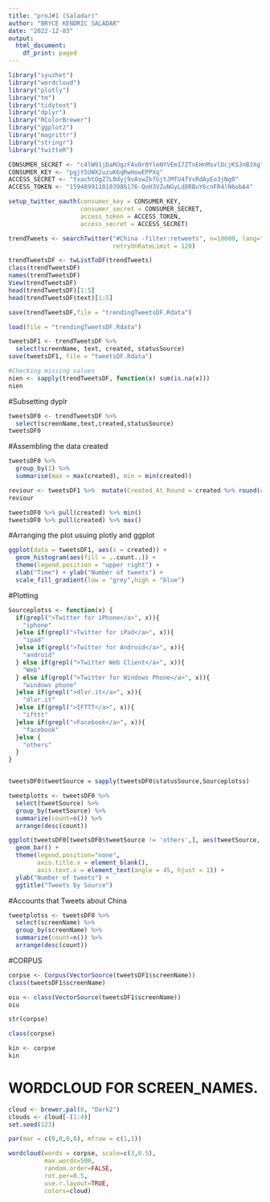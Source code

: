 ```yaml
---
title: "proJ#1 (Saladar)"
author: "BRYCE KENDRIC SALADAR"
date: "2022-12-03"
output:
  html_document:
    df_print: paged
---
```

```r

library("syuzhet")
library("wordcloud")
library("plotly")
library("tm")
library("tidytext")
library("dplyr")
library("RColorBrewer")
library("ggplot2")
library("magrittr")
library("stringr")
library("twitteR")
```
\hfillbreak
```r


CONSUMER_SECRET <- "c4lW91jDaRUgzFAvOr0YleNYVEm17ZTnEHnMsvlDcjKSJnBJXg"
CONSUMER_KEY <- "pgjt5UWX2uzuK6qRwHowEPPXq"
ACCESS_SECRET <- "txachtOgZ7L0dyj9vAswZkfGjtJMfU4fVvRdAyEo3jNg0"
ACCESS_TOKEN <- "1594899110103986176-QoH3VZuNGyLd8RBuY6cnFR4lN6obA4"

setup_twitter_oauth(consumer_key = CONSUMER_KEY,
                    consumer_secret = CONSUMER_SECRET,
                    access_token = ACCESS_TOKEN,
                    access_secret = ACCESS_SECRET)

trendTweets <- searchTwitter("#China -filter:retweets", n=10000, lang="en", since="2022-11-26", until="2022-12-2",
                             retryOnRateLimit = 120)

trendTweetsDF <- twListToDF(trendTweets)
class(trendTweetsDF)
names(trendTweetsDF)
View(trendTweetsDF)
head(trendTweetsDF)[1:5]
head(trendTweetsDF$text)[1:5]

save(trendTweetsDF,file = "trendingTweetsDF.Rdata")

load(file = "trendingTweetsDF.Rdata")

tweetsDF1 <- trendTweetsDF %>%
  select(screenName, text, created, statusSource)
save(tweetsDF1, file = "tweetsDF.Rdata")
```
\hfill\break
```r
#Checking missing values
nien <- sapply(trendTweetsDF, function(x) sum(is.na(x)))
nien
```
#Subsetting dyplr
```r
tweetsDF0 <- trendTweetsDF %>%
  select(screenName,text,created,statusSource)
tweetsDF0
```
#Assembling the data created
\hfill\break
```r
tweetsDF0 %>%  
  group_by(1) %>%  
  summarise(max = max(created), min = min(created))

reviour <- tweetsDF1 %>%  mutate(Created_At_Round = created %>% round(units = 'hours') %>% as.POSIXct())
reviour

tweetsDF0 %>% pull(created) %>% min() 
tweetsDF0 %>% pull(created) %>% max()
```
\hfill\break

#Arranging the plot usuing plotly and ggplot


```r

ggplot(data = tweetsDF1, aes(x = created)) +
  geom_histogram(aes(fill = ..count..)) +
  theme(legend.position = "upper right") +
  xlab("Time") + ylab("Number of tweets") + 
  scale_fill_gradient(low = "grey",high = "blue")
```
\hfill\break
#Plotting
```r
Sourceplotss <- function(x) {
  if(grepl(">Twitter for iPhone</a>", x)){
    "iphone"
  }else if(grepl(">Twitter for iPad</a>", x)){
    "ipad"
  }else if(grepl(">Twitter for Android</a>", x)){
    "android"
  } else if(grepl(">Twitter Web Client</a>", x)){
    "Web"
  } else if(grepl(">Twitter for Windows Phone</a>", x)){
    "windows phone"
  }else if(grepl(">dlvr.it</a>", x)){
    "dlvr.it"
  }else if(grepl(">IFTTT</a>", x)){
    "ifttt"
  }else if(grepl(">Facebook</a>", x)){  
    "facebook"
  }else {
    "others"
  }
}


tweetsDF0$tweetSource = sapply(tweetsDF0$statusSource,Sourceplotss)

tweetplotts <- tweetsDF0 %>% 
  select(tweetSource) %>%
  group_by(tweetSource) %>%
  summarize(count=n()) %>%
  arrange(desc(count)) 

ggplot(tweetsDF0[tweetsDF0$tweetSource != 'others',], aes(tweetSource, fill = tweetSource)) +
  geom_bar() +
  theme(legend.position="none",
        axis.title.x = element_blank(),
        axis.text.x = element_text(angle = 45, hjust = 1)) +
  ylab("Number of tweets") +
  ggtitle("Tweets by Source")
```
\hfill\break
#Accounts that Tweets about China
```r
tweetplotss <- tweetsDF0 %>%
  select(screenName) %>%
  group_by(screenName) %>%
  summarize(count=n()) %>%
  arrange(desc(count)) 
```
\hfill\break

#CORPUS
```r

corpse <- Corpus(VectorSource(tweetsDF1$screenName))  
class(tweetsDF1$screenName)

oiu <- class(VectorSource(tweetsDF1$screenName))
oiu

str(corpse)

class(corpse)

kin <- corpse
kin
```
\hfill\break
# WORDCLOUD FOR SCREEN_NAMES.
```r
cloud <- brewer.pal(8, "Dark2")
clouds <- cloud[-(1:4)]
set.seed(123)

par(mar = c(0,0,0,0), mfrow = c(1,1))

wordcloud(words = corpse, scale=c(3,0.5),
          max.words=500,
          random.order=FALSE,
          rot.per=0.5,
          use.r.layout=TRUE,
          colors=cloud)
```






















